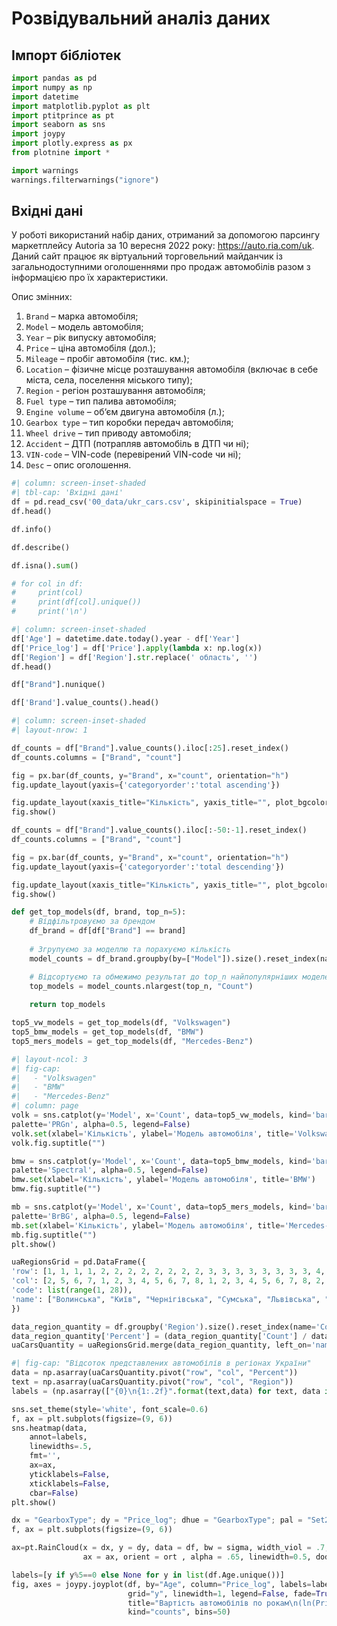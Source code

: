 # Розвідувальний аналіз даних

## Імпорт бібліотек

```python
import pandas as pd
import numpy as np
import datetime
import matplotlib.pyplot as plt
import ptitprince as pt
import seaborn as sns
import joypy
import plotly.express as px
from plotnine import *

import warnings
warnings.filterwarnings("ignore")
```

## Вхідні дані

У роботі використаний набір даних, отриманий за допомогою парсингу маркетплейсу Autoria за 10 вересня 2022 року: <https://auto.ria.com/uk>. Даний сайт працює як віртуальний торговельний майданчик із загальнодоступними оголошеннями про продаж автомобілів разом з інформацією про їх характеристики.

Опис змінних:

1. `Brand` – марка автомобіля;
1. `Model` – модель автомобіля;
1. `Year` – рік випуску автомобіля;
1. `Price` – ціна автомобіля (дол.);
1. `Mileage` – пробіг автомобіля (тис. км.);
1. `Location` – фізичне місце розташування автомобіля (включає в себе міста, села, поселення міського типу);
1. `Region` - регіон розташування автомобіля;
1. `Fuel type` – тип палива автомобіля;
1. `Engine volume` – об‘єм двигуна автомобіля (л.);
1. `Gearbox type` – тип коробки передач автомобіля;
1. `Wheel drive` – тип приводу автомобіля;
1. `Accident` – ДТП (потрапляв автомобіль в ДТП чи ні);
1. `VIN-code` – VIN-code (перевірений VIN-code чи ні);
1. `Desc` – опис оголошення.

```python
#| column: screen-inset-shaded
#| tbl-cap: 'Вхідні дані'
df = pd.read_csv('00_data/ukr_cars.csv', skipinitialspace = True)
df.head()
```

```python
df.info()
```

```python
df.describe()
```

```python
df.isna().sum()
```

```python
# for col in df:
#     print(col)
#     print(df[col].unique())
#     print('\n')
```

```python
#| column: screen-inset-shaded
df['Age'] = datetime.date.today().year - df['Year']
df['Price_log'] = df['Price'].apply(lambda x: np.log(x))
df['Region'] = df['Region'].str.replace(' область', '')
df.head()
```

```python
df["Brand"].nunique()
```


```python
df['Brand'].value_counts().head()
```

```python
#| column: screen-inset-shaded
#| layout-nrow: 1

df_counts = df["Brand"].value_counts().iloc[:25].reset_index()
df_counts.columns = ["Brand", "count"]

fig = px.bar(df_counts, y="Brand", x="count", orientation="h")
fig.update_layout(yaxis={'categoryorder':'total ascending'})

fig.update_layout(xaxis_title="Кількість", yaxis_title="", plot_bgcolor='rgba(0,0,0,0)')
fig.show()

df_counts = df["Brand"].value_counts().iloc[:-50:-1].reset_index()
df_counts.columns = ["Brand", "count"]

fig = px.bar(df_counts, y="Brand", x="count", orientation="h")
fig.update_layout(yaxis={'categoryorder':'total descending'})

fig.update_layout(xaxis_title="Кількість", yaxis_title="", plot_bgcolor='rgba(0,0,0,0)')
fig.show()
```

```python
def get_top_models(df, brand, top_n=5):
    # Відфільтровуємо за брендом
    df_brand = df[df["Brand"] == brand]
    
    # Згрупуємо за моделлю та порахуємо кількість
    model_counts = df_brand.groupby(by=["Model"]).size().reset_index(name="Count")

    # Відсортуємо та обмежимо результат до top_n найпопулярніших моделей
    top_models = model_counts.nlargest(top_n, "Count")
    
    return top_models
```

```python
top5_vw_models = get_top_models(df, "Volkswagen")
top5_bmw_models = get_top_models(df, "BMW")
top5_mers_models = get_top_models(df, "Mercedes-Benz")
```


```python
#| layout-ncol: 3
#| fig-cap: 
#|   - "Volkswagen"
#|   - "BMW"
#|   - "Mercedes-Benz"
#| column: page
volk = sns.catplot(y='Model', x='Count', data=top5_vw_models, kind='bar',
palette='PRGn', alpha=0.5, legend=False)
volk.set(xlabel='Кількість', ylabel='Модель автомобіля', title='Volkswagen')
volk.fig.suptitle("")

bmw = sns.catplot(y='Model', x='Count', data=top5_bmw_models, kind='bar',
palette='Spectral', alpha=0.5, legend=False)
bmw.set(xlabel='Кількість', ylabel='Модель автомобіля', title='BMW')
bmw.fig.suptitle("")

mb = sns.catplot(y='Model', x='Count', data=top5_mers_models, kind='bar',
palette='BrBG', alpha=0.5, legend=False)
mb.set(xlabel='Кількість', ylabel='Модель автомобіля', title='Mercedes-Benz')
mb.fig.suptitle("")
plt.show()
```

```python
uaRegionsGrid = pd.DataFrame({
'row': [1, 1, 1, 1, 2, 2, 2, 2, 2, 2, 2, 2, 3, 3, 3, 3, 3, 3, 3, 3, 4, 4, 4, 4, 4, 5, 5],
'col': [2, 5, 6, 7, 1, 2, 3, 4, 5, 6, 7, 8, 1, 2, 3, 4, 5, 6, 7, 8, 2, 5, 6, 7, 4, 6, 5],
'code': list(range(1, 28)),
'name': ["Волинська", "Київ", "Чернігівська", "Сумська", "Львівська", "Тернопільська", "Рівненська", "Житомирська", "Київська", "Полтавська", "Харківська", "Луганська", "Закарпатська", "Івано-Франківська", "Хмельницька", "Вінницька", "Черкаська", "Кіровоградська", "Дніпропетровська", "Донецька", "Чернівецька", "Миколаївська", "Херсонська", "Запорізька", "Одеська", "АР Крим", "м. Севастополь"]
})

data_region_quantity = df.groupby('Region').size().reset_index(name='Count')
data_region_quantity['Percent'] = (data_region_quantity['Count'] / data_region_quantity['Count'].sum()) * 100
uaCarsQuantity = uaRegionsGrid.merge(data_region_quantity, left_on='name', right_on='Region', how='left')
```

```python
#| fig-cap: "Відсоток представлених автомобілів в регіонах України"
data = np.asarray(uaCarsQuantity.pivot("row", "col", "Percent"))
text = np.asarray(uaCarsQuantity.pivot("row", "col", "Region"))
labels = (np.asarray(["{0}\n{1:.2f}".format(text,data) for text, data in zip(text.flatten(), data.flatten())])).reshape(5,8)

sns.set_theme(style='white', font_scale=0.6)
f, ax = plt.subplots(figsize=(9, 6))
sns.heatmap(data,
    annot=labels,
    linewidths=.5,
    fmt='',
    ax=ax,
    yticklabels=False,
    xticklabels=False,
    cbar=False)
plt.show()
```

```python
dx = "GearboxType"; dy = "Price_log"; dhue = "GearboxType"; pal = "Set2"; sigma = 0.2; ort = "h"
f, ax = plt.subplots(figsize=(9, 6))

ax=pt.RainCloud(x = dx, y = dy, data = df, bw = sigma, width_viol = .7,
                ax = ax, orient = ort , alpha = .65, linewidth=0.5, dodge = True, pointplot = True, move = .2)
```


```python
labels=[y if y%5==0 else None for y in list(df.Age.unique())]
fig, axes = joypy.joyplot(df, by="Age", column="Price_log", labels=labels, range_style='own', 
                          grid="y", linewidth=1, legend=False, fade=True, figsize=(6,5),
                          title="Вартість автомобілів по рокам\n(ln(Price))",
                          kind="counts", bins=50)
```